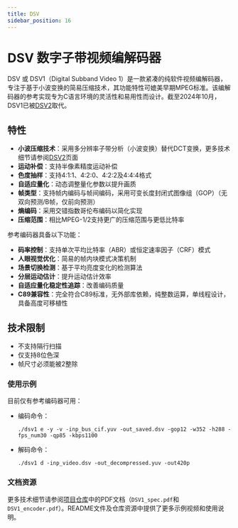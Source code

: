 ```yaml
---
title: DSV
sidebar_position: 16
---
```


# DSV 数字子带视频编解码器

DSV 或 DSV1（Digital Subband Video 1）是一款紧凑的纯软件视频编解码器，专注于基于小波变换的简易压缩技术，其功能特性可媲美早期MPEG标准。该编解码器的参考实现专为C语言环境的灵活性和易用性而设计。截至2024年10月，DSV1已被[DSV2](./DSV2.mdx)取代。

## 特性

- **小波压缩技术**：采用多分辨率子带分析（小波变换）替代DCT变换，更多技术细节请参阅[DSV2](./DSV2.mdx)页面
- **运动补偿**：支持半像素精度运动补偿
- **色度抽样**：支持4:1:1、4:2:0、4:2:2及4:4:4格式
- **自适应量化**：动态调整量化参数以提升画质
- **帧类型**：支持帧内编码与帧间编码，采用可变长度封闭式图像组（GOP）（无双向预测/B帧，仅前向预测）
- **熵编码**：采用交错指数哥伦布编码以简化实现
- **压缩范围**：相比MPEG-1/2支持更广的压缩范围与更低比特率

参考编码器具备以下功能：

- **码率控制**：支持单次平均比特率（ABR）或恒定速率因子（CRF）模式
- **人眼视觉优化**：简易的帧内块模式决策机制
- **场景切换检测**：基于平均亮度变化的检测算法
- **分层运动估计**：提升运动估计效率
- **自适应量化稳定性追踪**：改善编码质量
- **C89兼容性**：完全符合C89标准，无外部库依赖，纯整数运算，单线程设计，具备高度可移植性

## 技术限制

- 不支持隔行扫描
- 仅支持8位色深
- 帧尺寸必须能被2整除

### 使用示例

目前仅有参考编码器可用：

- 编码命令：
  ```
  ./dsv1 e -y -v -inp_bus_cif.yuv -out_saved.dsv -gop12 -w352 -h288 -fps_num30 -qp85 -kbps1100
  ```
- 解码命令：
  ```
  ./dsv1 d -inp_video.dsv -out_decompressed.yuv -out420p
  ```

### 文档资源

更多技术细节请参阅[项目仓库](https://github.com/LMP88959/Digital-Subband-Video-1)中的PDF文档（`DSV1_spec.pdf`和`DSV1_encoder.pdf`）。README文件及仓库资源中提供了更多示例视频和使用说明。